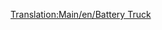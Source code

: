 [[Translation:Main/en/Battery Truck]]{{Template:Vagones/Es
|Imagen=[[File:en/Batterytruck.png]]
|Nombre=Vagón de Pilas
|PrecioNormal=2.296 € (1.148 £)
|PesoNormal=18 / 23 t
|CapacidadNormal=22 pilas
|PrecioMono="
|PesoMono=18 / 24 t
|CapacidadMono=27 pilas
|PrecioMag="
|PesoMag=18 / 25 t
|CapacidadMag=29 pilas
|Descripción=El '''vagón de pilas''' transporta [[Main/es/Pilas|pilas]] desde la [[Main/es/Granja de pilas|granja de pilas]] hasta la [[Main/es/Fábrica de juguetes|fábrica de juguetes]] en el clima [[Main/en/Climas/Es#Fantasía|fantasía]]
}}